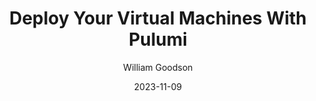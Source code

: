 ---
layout: "../../layouts/blog.astro"
title: Deploy Your Virtual Machines With Pulumi
description: An article about the deploying your vms using pulumi
date: 2023-11-09
author: William Goodson
image: {
    src: "/images/pulumi-iaac/header.jpg",
    alt: "a picture of a desk with a computer"
}
tags: ['IAC', 'DevOps']
---